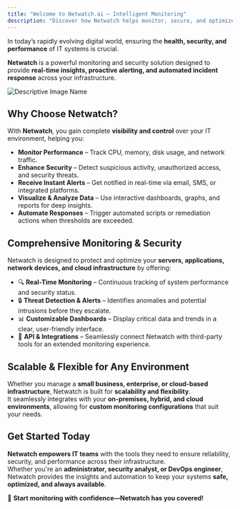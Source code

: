 ```yaml
---
title: "Welcome to Netwatch.ai – Intelligent Monitoring"
description: "Discover how Netwatch helps monitor, secure, and optimize your IT environment."
---
```


In today’s rapidly evolving digital world, ensuring the **health, security, and performance** of IT systems is crucial. 
 
**Netwatch** is a powerful monitoring and security solution designed to provide **real-time insights, proactive alerting, and automated incident response** across your infrastructure.  

![Descriptive Image Name](/images/add-widgets.png)


## **Why Choose Netwatch?**  

With **Netwatch**, you gain complete **visibility and control** over your IT environment, helping you:  

- **Monitor Performance** – Track CPU, memory, disk usage, and network traffic.  
- **Enhance Security** – Detect suspicious activity, unauthorized access, and security threats.  
- **Receive Instant Alerts** – Get notified in real-time via email, SMS, or integrated platforms.  
- **Visualize & Analyze Data** – Use interactive dashboards, graphs, and reports for deep insights.  
- **Automate Responses** – Trigger automated scripts or remediation actions when thresholds are exceeded.  

## **Comprehensive Monitoring & Security**  

Netwatch is designed to protect and optimize your **servers, applications, network devices, and cloud infrastructure** by offering:  

- 🔍 **Real-Time Monitoring** – Continuous tracking of system performance and security status.  
- 🔒 **Threat Detection & Alerts** – Identifies anomalies and potential intrusions before they escalate.  
- 📊 **Customizable Dashboards** – Display critical data and trends in a clear, user-friendly interface.  
- 🔧 **API & Integrations** – Seamlessly connect Netwatch with third-party tools for an extended monitoring experience.  

## **Scalable & Flexible for Any Environment**  

Whether you manage a **small business, enterprise, or cloud-based infrastructure**, Netwatch is built for **scalability and flexibility**.  
It seamlessly integrates with your **on-premises, hybrid, and cloud environments**, allowing for **custom monitoring configurations** that suit your needs.  

## **Get Started Today**  

**Netwatch empowers IT teams** with the tools they need to ensure reliability, security, and performance across their infrastructure.  
Whether you're an **administrator, security analyst, or DevOps engineer**, Netwatch provides the insights and automation to keep your systems **safe, optimized, and always available**.  

🚀 **Start monitoring with confidence—Netwatch has you covered!**  
